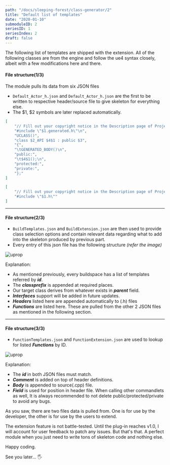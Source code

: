 ```yaml
---
path: "/docs/sleeping-forest/class-generator/2"
title: "Default list of templates"
date: "2020-01-10"
submoduleID: 2
seriesID: 1
seriesIndex: 2
draft: false
---
```


The following list of templates are shipped with the extension.
All of the following classes are from the engine and follow the ue4 syntax closely,
albeit with a few modifications here and there.

#### File structure(1/3)

The module pulls its data from six JSON files

- `Default_Actor_h.json` and `Default_Actor_h.json` are the first to be written to respective header/source file to give skeleton for everything else.
- The $1, $2 symbols are later replaced automatically.

```json
[
	"// Fill out your copyright notice in the Description page of Project Settings.\n",
	"#include \"$1.generated.h\"\n",
	"UCLASS()",
	"class $2_API $4$1 : public $3",
	"{",
	"\tGENERATED_BODY()\n",
	"public:",
	"\t$4$1();\n",
	"protected:",
	"private:",
	"};"
]
```

```json
[
	"// Fill out your copyright notice in the Description page of Project Settings.\n",
	"#include \"$1.h\""
]
```

---

#### File structure(2/3)

- `BuildTemplates.json` and `BuildExtension.json` are then used to provide class selection options and contain relevant data regarding what to add into the skeleton produced by previous part.
- Every entry of this json file has the following structure _(refer the image)_

![uprop](../../../images/DaedalusAPI/class-generator/BuildTemplates.png)

Explanation:

- As mentioned previously, every buildspace has a list of templates referred by **_id_**.
- The **_classprefix_** is appended at required places.
- Our target class derives from whatever exists in **_parent_** field.
- **_Interfaces_** support will be added in future updates.
- **_Headers_** listed here are appended automatically to (.h) files
- **_Functions_** are listed here. These are pulled from the other 2 JSON files as mentioned in the following section.

---

#### File structure(3/3)

- `FunctionTemplates.json` and `FunctionExtension.json` are used to lookup for listed **_Functions_** by ID.

![uprop](../../../images/DaedalusAPI/class-generator/FunctionTemplates.png)

Explanation:

- The **_id_** in both JSON files must match.
- **_Comment_** is added on top of header definitions.
- **_Body_** is appended to source(.cpp) file.
- **_Field_** is used for position in header file.
  When calling other commandlets as well, It is always recommended to not delete public/protected/private to avoid any bugs.

As you saw, there are two files data is pulled from. One is for use by the developer, the other is for use by the users to extend.

The extension feature is not battle-tested. Until the plug-in reaches v1.0, I will account for user feedback to patch any issues.
But that's that.
A perfect module when you just need to write tons of skeleton code and nothing else.

Happy coding.

See you later... 🖐
